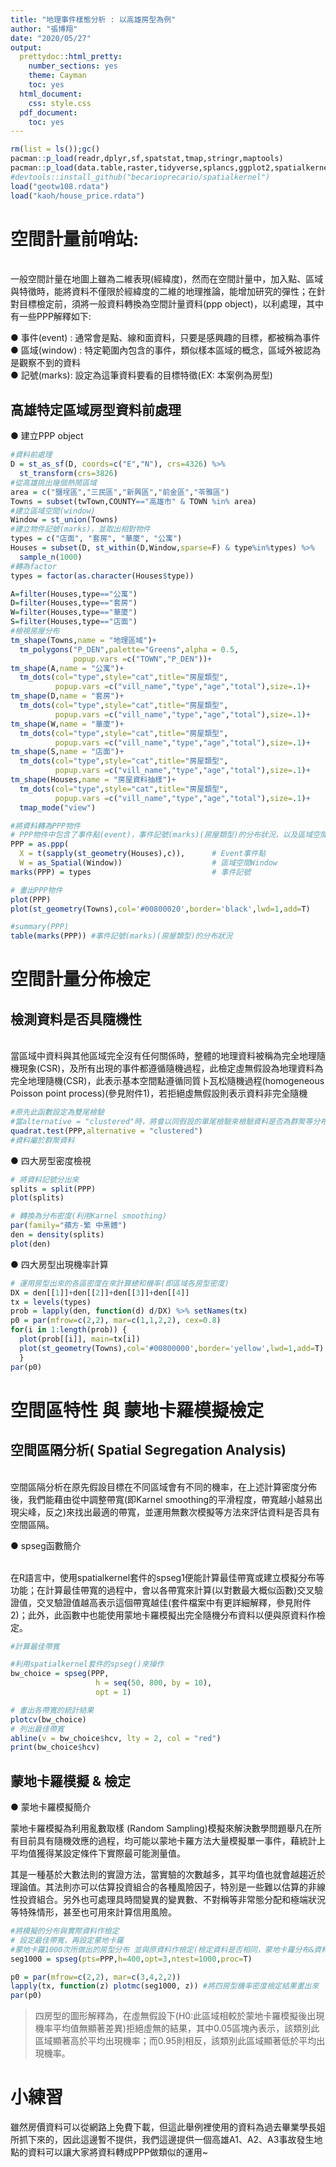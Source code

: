 ```yaml
---
title: "地理事件樣態分析 : 以高雄房型為例"
author: "張博翔"
date: "2020/05/27"
output:
  prettydoc::html_pretty:
    number_sections: yes
    theme: Cayman
    toc: yes
  html_document:
    css: style.css
  pdf_document:
    toc: yes
---
```


```r
rm(list = ls());gc()
pacman::p_load(readr,dplyr,sf,spatstat,tmap,stringr,maptools)
pacman::p_load(data.table,raster,tidyverse,splancs,ggplot2,spatialkernel)
#devtools::install_github("becarioprecario/spatialkernel")
load("geotw108.rdata")
load("kaoh/house_price.rdata")
```


# 空間計量前哨站:

<br>  一般空間計量在地圖上雖為二維表現(經緯度)，然而在空間計量中，加入點、區域與特徵時，能將資料不僅限於經緯度的二維的地理推論，能增加研究的彈性；在針對目標檢定前，須將一般資料轉換為空間計量資料(ppp object)，以利處理，其中有一些PPP解釋如下: <br>

● 事件(event) : 通常會是點、線和面資料，只要是感興趣的目標，都被稱為事件
 <br>
● 區域(window) : 特定範圍內包含的事件，類似樣本區域的概念，區域外被認為是觀察不到的資料 <br>
● 記號(marks):  設定為這筆資料要看的目標特徵(EX: 本案例為房型) <br>


## 高雄特定區域房型資料前處理

● 建立PPP object <br>

```r
#資料前處理
D = st_as_sf(D, coords=c("E","N"), crs=4326) %>% 
  st_transform(crs=3826)
#從高雄挑出幾個熱鬧區域
area = c("鹽埕區","三民區","新興區","前金區","苓雅區")
Towns = subset(twTown,COUNTY=="高雄市" & TOWN %in% area) 
#建立區域空間(window)
Window = st_union(Towns)
#建立物件記號(marks)，並取出相對物件
types = c("店面", "套房", "華廈", "公寓")
Houses = subset(D, st_within(D,Window,sparse=F) & type%in%types) %>%
  sample_n(1000)
#轉為factor
types = factor(as.character(Houses$type)) 
```

```r
A=filter(Houses,type=="公寓")
D=filter(Houses,type=="套房")
W=filter(Houses,type=="華廈")
S=filter(Houses,type=="店面")
#檢視房屋分布
tm_shape(Towns,name = "地理區域")+
  tm_polygons("P_DEN",palette="Greens",alpha = 0.5,
              popup.vars =c("TOWN","P_DEN"))+
tm_shape(A,name = "公寓")+
  tm_dots(col="type",style="cat",title="房屋類型",
          popup.vars =c("vill_name","type","age","total"),size=.1)+
tm_shape(D,name = "套房")+
  tm_dots(col="type",style="cat",title="房屋類型",
          popup.vars =c("vill_name","type","age","total"),size=.1)+
tm_shape(W,name = "華廈")+
  tm_dots(col="type",style="cat",title="房屋類型",
          popup.vars =c("vill_name","type","age","total"),size=.1)+
tm_shape(S,name = "店面")+
  tm_dots(col="type",style="cat",title="房屋類型",
          popup.vars =c("vill_name","type","age","total"),size=.1)+
tm_shape(Houses,name = "房屋資料抽樣")+
  tm_dots(col="type",style="cat",title="房屋類型",
          popup.vars =c("vill_name","type","age","total"),size=.1)+
  tmap_mode("view")
```


```r
#將資料轉為PPP物件
# PPP物件中包含了事件點(event)，事件記號(marks)(房屋類型)的分布狀況，以及區域空間(window)的詳細資料
PPP = as.ppp(
  X = t(sapply(st_geometry(Houses),c)),      # Event事件點
  W = as_Spatial(Window))                    # 區域空間Window
marks(PPP) = types                           # 事件記號

# 畫出PPP物件
plot(PPP)
plot(st_geometry(Towns),col='#00800020',border='black',lwd=1,add=T)
```


```r
#summary(PPP)
table(marks(PPP)) #事件記號(marks)(房屋類型)的分布狀況
```

# 空間計量分佈檢定

## 檢測資料是否具隨機性

<br>  當區域中資料與其他區域完全沒有任何關係時，整體的地理資料被稱為完全地理隨機現象(CSR)，及所有出現的事件都遵循隨機過程，此檢定虛無假設為地理資料為完全地理隨機(CSR)，此表示基本空間點遵循同質卜瓦松隨機過程(homogeneous Poisson point process)(參見附件1)，若拒絕虛無假設則表示資料非完全隨機 <br>

```r
#原先此函數設定為雙尾檢驗
#當alternative = "clustered"時，將會以同假設的單尾檢驗來檢驗資料是否為群聚等分布
quadrat.test(PPP,alternative = "clustered")
#資料屬於群聚資料
```

● 四大房型密度檢視 <br>

```r
# 將資料記號分出來
splits = split(PPP)
plot(splits)
```

```r
# 轉換為分布密度(利用Karnel smoothing)
par(family="蘋方-繁 中黑體")
den = density(splits)
plot(den)
```

● 四大房型出現機率計算 <br>

```r
# 運用房型出來的各區密度在來計算總和機率(即區域各房型密度)
DX = den[[1]]+den[[2]]+den[[3]]+den[[4]] 
tx = levels(types)
prob = lapply(den, function(d) d/DX) %>% setNames(tx)
p0 = par(mfrow=c(2,2), mar=c(1,1,2,2), cex=0.8)
for(i in 1:length(prob)) {
  plot(prob[[i]], main=tx[i])
  plot(st_geometry(Towns),col='#00800000',border='yellow',lwd=1,add=T)
  }
par(p0)

```

# 空間區特性 與 蒙地卡羅模擬檢定
  
##  空間區隔分析( Spatial Segregation Analysis)

<br>  空間區隔分析在原先假設目標在不同區域會有不同的機率，在上述計算密度分佈後，我們能藉由從中調整帶寬(即Karnel smoothing的平滑程度，帶寬越小越易出現尖峰，反之)來找出最適的帶寬，並運用無數次模擬等方法來評估資料是否具有空間區隔。 <br>

● spseg函數簡介 <br>

<br>  在R語言中，使用spatialkernel套件的spseg1便能計算最佳帶寬或建立模擬分布等功能；在計算最佳帶寬的過程中，會以各帶寬來計算(以對數最大概似函數)交叉驗證值，交叉驗證值越高表示這個帶寬越佳(套件檔案中有更詳細解釋，參見附件2)；此外，此函數中也能使用蒙地卡羅模擬出完全隨機分布資料以便與原資料作檢定。<br>

```r
#計算最佳帶寬

#利用spatialkernel套件的spseg()來操作
bw_choice = spseg(PPP, 
                   h = seq(50, 800, by = 10),
                   opt = 1)

# 畫出各帶寬的統計結果
plotcv(bw_choice)
# 列出最佳帶寬
abline(v = bw_choice$hcv, lty = 2, col = "red")
print(bw_choice$hcv)

```

## 蒙地卡羅模擬 & 檢定

● 蒙地卡羅模擬簡介 <br>

 蒙地卡羅模擬為利用亂數取樣 (Random Sampling)模擬來解決數學問題舉凡在所有目前具有隨機效應的過程，均可能以蒙地卡羅方法大量模擬單一事件，藉統計上平均值獲得某設定條件下實際最可能測量值。<br>

其是一種基於大數法則的實證方法，當實驗的次數越多，其平均值也就會越趨近於理論值。其法則亦可以估算投資組合的各種風險因子，特別是一些難以估算的非線性投資組合。另外也可處理具時間變異的變異數、不對稱等非常態分配和極端狀況等特殊情形，甚至也可用來計算信用風險。<br>


```r
#將模擬的分布與實際資料作檢定
# 設定最佳帶寬，再設定蒙地卡羅
#蒙地卡羅1000次所做出的房型分布 並與原資料作檢定(檢定資料是否相同，蒙地卡羅分布&資料原分布)
seg1000 = spseg(pts=PPP,h=400,opt=3,ntest=1000,proc=T) 
```

```r
p0 = par(mfrow=c(2,2), mar=c(3,4,2,2))
lapply(tx, function(z) plotmc(seg1000, z)) #將四房型機率密度檢定結果畫出來
par(p0)
```

>四房型的圖形解釋為，在虛無假設下(H0:此區域相較於蒙地卡羅模擬後出現機率平均值無顯著差異)拒絕虛無的結果，其中0.05區塊內表示，該類別此區域顯著高於平均出現機率；而0.95則相反，該類別此區域顯著低於平均出現機率。

# 小練習

 雖然房價資料可以從網路上免費下載，但這此舉例裡使用的資料為過去畢業學長姐所抓下來的，因此這邊暫不提供，我們這邊提供一個高雄A1、A2、A3事故發生地點的資料可以讓大家將資料轉成PPP做類似的運用~<br>

